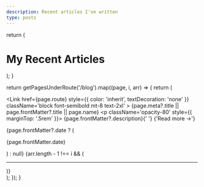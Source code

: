 ```yaml
---
description: Recent articles I've written
type: posts
---
```



  return (
    <div className='max-w-screen-lg mx-auto pt-4 pb-8 mb-16 border-b border-gray-400 border-opacity-20'>
      <h1>
        <span className='font-bold leading-tight lg:text-5xl'>
          My Recent Articles
        </span>
      </h1>
      <p className='text-center text-gray-500 dark:text-gray-400 font-space-grotesk'></p>
    </div>
  );
}

  return getPagesUnderRoute('/blog').map((page, i, arr) => {
    return (
      <div key={page.route} className='mb-10'>
        <Link
          href={page.route}
          style={{ color: 'inherit', textDecoration: 'none' }}
          className='block font-semibold mt-8 text-2xl'
        >
          {page.meta?.title || page.frontMatter?.title || page.name}
        </Link>
        <p className='opacity-80' style={{ marginTop: '.5rem' }}>
          {page.frontMatter?.description}{' '}
          <span className='inline-block'>
            <Link href={page.route}>{'Read more →'}</Link>
          </span>
        </p>
        {page.frontMatter?.date ? (
          <p className='opacity-50 text-sm'>{page.frontMatter.date}</p>
        ) : null}
        {arr.length - 1 !== i && (
          <hr className='h-px my-8 bg-gray-200 border-0 dark:bg-gray-700' />
        )}
      </div>
    );
  });
}

<BlogHeader />

<BlogIndex />
